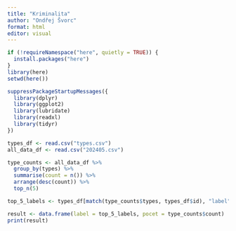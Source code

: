 ```yaml
---
title: "Kriminalita"
author: "Ondřej Švorc"
format: html
editor: visual
---
```


```r
if (!requireNamespace("here", quietly = TRUE)) {
  install.packages("here")
}
library(here)
setwd(here())
```

```r
suppressPackageStartupMessages({
  library(dplyr)
  library(ggplot2)
  library(lubridate)
  library(readxl)
  library(tidyr)
})
```

```r
types_df <- read.csv("types.csv")
all_data_df <- read.csv("202405.csv")
```

```r
type_counts <- all_data_df %>%
  group_by(types) %>%
  summarise(count = n()) %>%
  arrange(desc(count)) %>%
  top_n(5)

top_5_labels <- types_df[match(type_counts$types, types_df$id), "label"]

result <- data.frame(label = top_5_labels, pocet = type_counts$count)
print(result)
```
